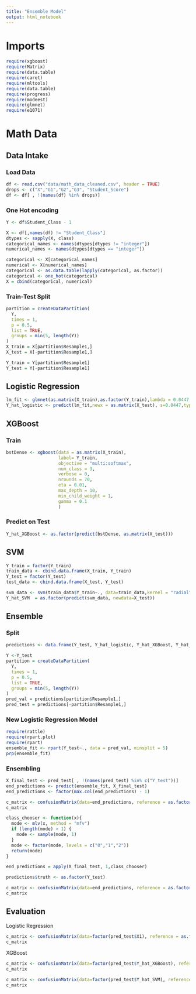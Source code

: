 ```yaml
---
title: "Ensemble Model"
output: html_notebook
---
```

# Imports
```r
require(xgboost)
require(Matrix)
require(data.table)
require(caret)
require(mltools)
require(data.table)
require(progress)
require(modeest)
require(glmnet)
require(e1071)
```


# Math Data

## Data Intake
### Load Data
```r
df <- read.csv("data/math_data_cleaned.csv", header = TRUE)
drops <- c("X","G1","G2","G3", "Student_Score")
df <- df[ , !(names(df) %in% drops)]
```
### One Hot encoding
```r
Y <- df$Student_Class - 1

X <- df[,names(df) != "Student_Class"]
dtypes <- sapply(X, class)
categorical_names <- names(dtypes[dtypes != "integer"])
numerical_names <- names(dtypes[dtypes == "integer"])

categorical <- X[categorical_names]
numerical <- X[numerical_names]
categorical <- as.data.table(lapply(categorical, as.factor))
categorical <- one_hot(categorical)
X = cbind(categorical, numerical)

```

### Train-Test Split

```r
partition = createDataPartition(
  Y,
  times = 1,
  p = 0.5,
  list = TRUE,
  groups = min(5, length(Y))
)
X_train = X[partition$Resample1,]
X_test = X[-partition$Resample1,]

Y_train = Y[partition$Resample1]
Y_test = Y[-partition$Resample1]

```

## Logistic Regression
```r
lm_fit <- glmnet(as.matrix(X_train),as.factor(Y_train),lambda = 0.0447,alpha=1,family = "multinomial")
Y_hat_logistic <- predict(lm_fit,newx = as.matrix(X_test), s=0.0447,type = "class")
```

## XGBoost
### Train
```r
bstDense <- xgboost(data = as.matrix(X_train),
                    label= Y_train,
                    objective = "multi:softmax",
                    num_class = 3,
                    verbose = 0,
                    nrounds = 70,
                    eta = 0.01,
                    max_depth = 10,
                    min_child_weight = 1,
                    gamma = 0.1
                    )
```
### Predict on Test
```r
Y_hat_XGBoost <- as.factor(predict(bstDense, as.matrix(X_test)))
```

## SVM

```r
Y_train = factor(Y_train) 
train_data <- cbind.data.frame(X_train, Y_train)
Y_test = factor(Y_test) 
test_data <- cbind.data.frame(X_test, Y_test)

svm_data <- svm(train_data$Y_train~., data=train_data,kernel = "radial", cross = 5) 
Y_hat_SVM  = as.factor(predict(svm_data, newdata=X_test))


```


## Ensemble
### Split 
```r
predictions <- data.frame(Y_test, Y_hat_logistic, Y_hat_XGBoost, Y_hat_SVM)

Y <-Y_test
partition = createDataPartition(
  Y,
  times = 1,
  p = 0.5,
  list = TRUE,
  groups = min(5, length(Y))
)
pred_val = predictions[partition$Resample1,]
pred_test = predictions[-partition$Resample1,]
```

### New Logistic Regression Model

```r
require(rattle)
require(rpart.plot)
require(rpart)
ensemble_fit <- rpart(Y_test~., data = pred_val, minsplit = 5)
prp(ensemble_fit)

```

### Ensembling

```r
X_final_test <- pred_test[ , !(names(pred_test) %in% c("Y_test"))]
end_predictions <- predict(ensemble_fit, X_final_test)
end_predictions <- factor(max.col(end_predictions) - 1)

c_matrix <- confusionMatrix(data=end_predictions, reference = as.factor(pred_test$Y_test))
c_matrix

```


```r
class_chooser <- function(x){
  mode <- mlv(x, method = "mfv")
  if (length(mode) > 1) {
    mode <- sample(mode, 1)
  }
  mode <- factor(mode, levels = c("0","1","2"))
  return(mode)
}

end_predictions = apply(X_final_test, 1,class_chooser)

predictions$truth <- as.factor(Y_test)

c_matrix <- confusionMatrix(data=end_predictions, reference = as.factor(pred_test$Y_test))
c_matrix

```

## Evaluation

Logistic Regression
```r
c_matrix <- confusionMatrix(data=factor(pred_test$X1), reference = as.factor(pred_test$Y_test))
c_matrix
```

XGBoost
```r
c_matrix <- confusionMatrix(data=factor(pred_test$Y_hat_XGBoost), reference = as.factor(pred_test$Y_test))
c_matrix
```

```r
c_matrix <- confusionMatrix(data=factor(pred_test$Y_hat_SVM), reference = as.factor(pred_test$Y_test))
c_matrix
```


